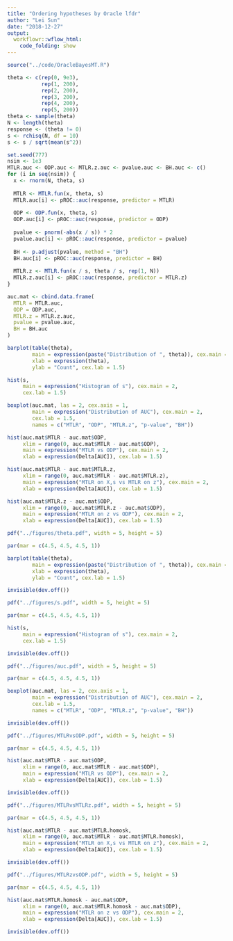 ```yaml
---
title: "Ordering hypotheses by Oracle lfdr"
author: "Lei Sun"
date: "2018-12-27"
output:
  workflowr::wflow_html:
    code_folding: show
---
```


```r
source("../code/OracleBayesMT.R")
```

```r
theta <- c(rep(0, 9e3),
           rep(1, 200),
           rep(2, 200),
           rep(3, 200),
           rep(4, 200),
           rep(5, 200))
theta <- sample(theta)
N <- length(theta)
response <- (theta != 0)
s <- rchisq(N, df = 10)
s <- s / sqrt(mean(s^2))
```

```r
set.seed(777)
nsim <- 1e3
MTLR.auc <- ODP.auc <- MTLR.z.auc <- pvalue.auc <- BH.auc <- c()
for (i in seq(nsim)) {
  x <- rnorm(N, theta, s)
  
  MTLR <- MTLR.fun(x, theta, s)
  MTLR.auc[i] <- pROC::auc(response, predictor = MTLR)
  
  ODP <- ODP.fun(x, theta, s)
  ODP.auc[i] <- pROC::auc(response, predictor = ODP)
  
  pvalue <- pnorm(-abs(x / s)) * 2
  pvalue.auc[i] <- pROC::auc(response, predictor = pvalue)
  
  BH <- p.adjust(pvalue, method = "BH")
  BH.auc[i] <- pROC::auc(response, predictor = BH)
  
  MTLR.z <- MTLR.fun(x / s, theta / s, rep(1, N))
  MTLR.z.auc[i] <- pROC::auc(response, predictor = MTLR.z)
}

auc.mat <- cbind.data.frame(
  MTLR = MTLR.auc,
  ODP = ODP.auc,
  MTLR.z = MTLR.z.auc,
  pvalue = pvalue.auc,
  BH = BH.auc
)
```

```r
barplot(table(theta),
        main = expression(paste("Distribution of ", theta)), cex.main = 2,
        xlab = expression(theta),
        ylab = "Count", cex.lab = 1.5)

hist(s,
     main = expression("Histogram of s"), cex.main = 2,
     cex.lab = 1.5)

boxplot(auc.mat, las = 2, cex.axis = 1,
        main = expression("Distribution of AUC"), cex.main = 2,
        cex.lab = 1.5,
        names = c("MTLR", "ODP", "MTLR.z", "p-value", "BH"))

hist(auc.mat$MTLR - auc.mat$ODP,
     xlim = range(0, auc.mat$MTLR - auc.mat$ODP),
     main = expression("MTLR vs ODP"), cex.main = 2,
     xlab = expression(Delta[AUC]), cex.lab = 1.5)

hist(auc.mat$MTLR - auc.mat$MTLR.z,
     xlim = range(0, auc.mat$MTLR - auc.mat$MTLR.z),
     main = expression("MTLR on X,s vs MTLR on z"), cex.main = 2,
     xlab = expression(Delta[AUC]), cex.lab = 1.5)

hist(auc.mat$MTLR.z - auc.mat$ODP,
     xlim = range(0, auc.mat$MTLR.z - auc.mat$ODP),
     main = expression("MTLR on z vs ODP"), cex.main = 2,
     xlab = expression(Delta[AUC]), cex.lab = 1.5)
```

```r
pdf("../figures/theta.pdf", width = 5, height = 5)

par(mar = c(4.5, 4.5, 4.5, 1))

barplot(table(theta),
        main = expression(paste("Distribution of ", theta)), cex.main = 2,
        xlab = expression(theta),
        ylab = "Count", cex.lab = 1.5)

invisible(dev.off())

pdf("../figures/s.pdf", width = 5, height = 5)

par(mar = c(4.5, 4.5, 4.5, 1))

hist(s,
     main = expression("Histogram of s"), cex.main = 2,
     cex.lab = 1.5)

invisible(dev.off())

pdf("../figures/auc.pdf", width = 5, height = 5)

par(mar = c(4.5, 4.5, 4.5, 1))

boxplot(auc.mat, las = 2, cex.axis = 1,
        main = expression("Distribution of AUC"), cex.main = 2,
        cex.lab = 1.5,
        names = c("MTLR", "ODP", "MTLR.z", "p-value", "BH"))

invisible(dev.off())

pdf("../figures/MTLRvsODP.pdf", width = 5, height = 5)

par(mar = c(4.5, 4.5, 4.5, 1))

hist(auc.mat$MTLR - auc.mat$ODP,
     xlim = range(0, auc.mat$MTLR - auc.mat$ODP),
     main = expression("MTLR vs ODP"), cex.main = 2,
     xlab = expression(Delta[AUC]), cex.lab = 1.5)

invisible(dev.off())

pdf("../figures/MTLRvsMTLRz.pdf", width = 5, height = 5)

par(mar = c(4.5, 4.5, 4.5, 1))

hist(auc.mat$MTLR - auc.mat$MTLR.homosk,
     xlim = range(0, auc.mat$MTLR - auc.mat$MTLR.homosk),
     main = expression("MTLR on X,s vs MTLR on z"), cex.main = 2,
     xlab = expression(Delta[AUC]), cex.lab = 1.5)

invisible(dev.off())

pdf("../figures/MTLRzvsODP.pdf", width = 5, height = 5)

par(mar = c(4.5, 4.5, 4.5, 1))

hist(auc.mat$MTLR.homosk - auc.mat$ODP,
     xlim = range(0, auc.mat$MTLR.homosk - auc.mat$ODP),
     main = expression("MTLR on z vs ODP"), cex.main = 2,
     xlab = expression(Delta[AUC]), cex.lab = 1.5)

invisible(dev.off())
```

